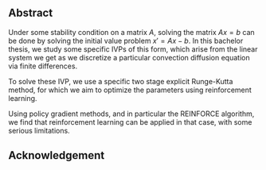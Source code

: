 ## Abstract {.unnumbered}

Under some stability condition on a matrix $A$, solving the matrix $Ax = b$ can be done by solving the initial value problem $x' = Ax-b$. In this bachelor thesis, we study some specific IVPs of this form, which arise from the linear system we get as we discretize a particular convection diffusion equation via finite differences.

To solve these IVP, we use a specific two stage explicit Runge-Kutta method, for which we aim to optimize the parameters using reinforcement learning. 

Using policy gradient methods, and in particular the REINFORCE algorithm, we find that reinforcement learning can be applied in that case, with some serious limitations.  


## Acknowledgement {.unnumbered}

